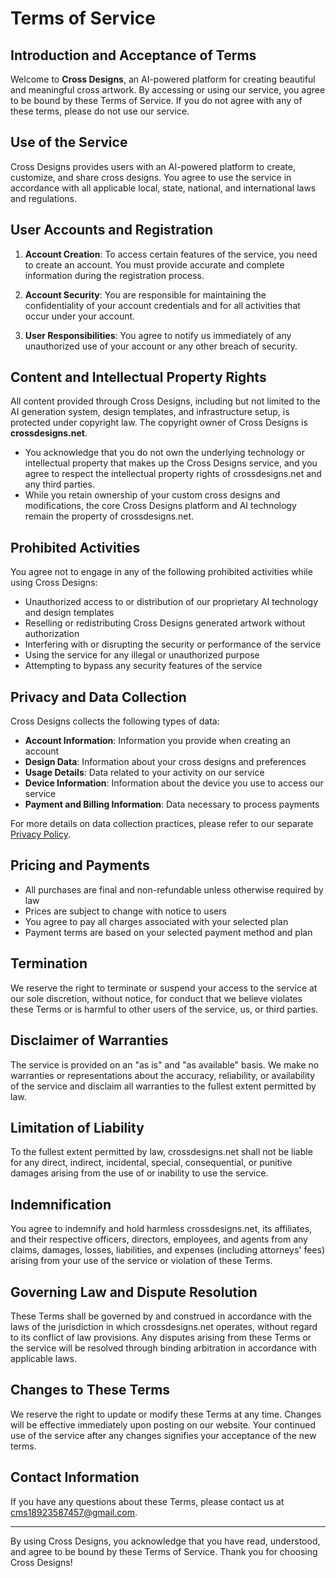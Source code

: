 # Terms of Service

## Introduction and Acceptance of Terms

Welcome to **Cross Designs**, an AI-powered platform for creating beautiful and meaningful cross artwork. By accessing or using our service, you agree to be bound by these Terms of Service. If you do not agree with any of these terms, please do not use our service.

## Use of the Service

Cross Designs provides users with an AI-powered platform to create, customize, and share cross designs. You agree to use the service in accordance with all applicable local, state, national, and international laws and regulations.

## User Accounts and Registration

1. **Account Creation**: To access certain features of the service, you need to create an account. You must provide accurate and complete information during the registration process.

2. **Account Security**: You are responsible for maintaining the confidentiality of your account credentials and for all activities that occur under your account.

3. **User Responsibilities**: You agree to notify us immediately of any unauthorized use of your account or any other breach of security.

## Content and Intellectual Property Rights

All content provided through Cross Designs, including but not limited to the AI generation system, design templates, and infrastructure setup, is protected under copyright law. The copyright owner of Cross Designs is **crossdesigns.net**.

- You acknowledge that you do not own the underlying technology or intellectual property that makes up the Cross Designs service, and you agree to respect the intellectual property rights of crossdesigns.net and any third parties.
- While you retain ownership of your custom cross designs and modifications, the core Cross Designs platform and AI technology remain the property of crossdesigns.net.

## Prohibited Activities

You agree not to engage in any of the following prohibited activities while using Cross Designs:

- Unauthorized access to or distribution of our proprietary AI technology and design templates
- Reselling or redistributing Cross Designs generated artwork without authorization
- Interfering with or disrupting the security or performance of the service
- Using the service for any illegal or unauthorized purpose
- Attempting to bypass any security features of the service

## Privacy and Data Collection

Cross Designs collects the following types of data:

- **Account Information**: Information you provide when creating an account
- **Design Data**: Information about your cross designs and preferences
- **Usage Details**: Data related to your activity on our service
- **Device Information**: Information about the device you use to access our service
- **Payment and Billing Information**: Data necessary to process payments

For more details on data collection practices, please refer to our separate [Privacy Policy](/privacy-policy).

## Pricing and Payments

- All purchases are final and non-refundable unless otherwise required by law
- Prices are subject to change with notice to users
- You agree to pay all charges associated with your selected plan
- Payment terms are based on your selected payment method and plan

## Termination

We reserve the right to terminate or suspend your access to the service at our sole discretion, without notice, for conduct that we believe violates these Terms or is harmful to other users of the service, us, or third parties.

## Disclaimer of Warranties

The service is provided on an "as is" and "as available" basis. We make no warranties or representations about the accuracy, reliability, or availability of the service and disclaim all warranties to the fullest extent permitted by law.

## Limitation of Liability

To the fullest extent permitted by law, crossdesigns.net shall not be liable for any direct, indirect, incidental, special, consequential, or punitive damages arising from the use of or inability to use the service.

## Indemnification

You agree to indemnify and hold harmless crossdesigns.net, its affiliates, and their respective officers, directors, employees, and agents from any claims, damages, losses, liabilities, and expenses (including attorneys' fees) arising from your use of the service or violation of these Terms.

## Governing Law and Dispute Resolution

These Terms shall be governed by and construed in accordance with the laws of the jurisdiction in which crossdesigns.net operates, without regard to its conflict of law provisions. Any disputes arising from these Terms or the service will be resolved through binding arbitration in accordance with applicable laws.

## Changes to These Terms

We reserve the right to update or modify these Terms at any time. Changes will be effective immediately upon posting on our website. Your continued use of the service after any changes signifies your acceptance of the new terms.

## Contact Information

If you have any questions about these Terms, please contact us at [cms18923587457@gmail.com](mailto:cms18923587457@gmail.com).

---

By using Cross Designs, you acknowledge that you have read, understood, and agree to be bound by these Terms of Service. Thank you for choosing Cross Designs!
